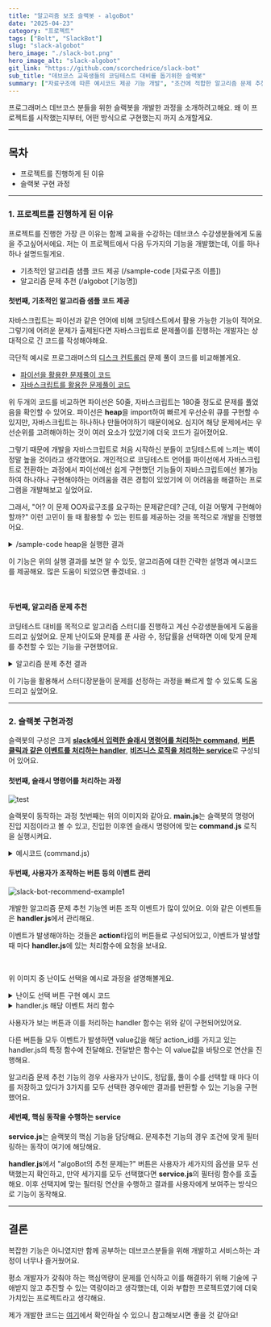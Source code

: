 ```yaml
---
title: "알고리즘 보조 슬랙봇 - algoBot"
date: "2025-04-23"
category: "프로젝트"
tags: ["Bolt", "SlackBot"]
slug: "slack-algobot"
hero_image: "./slack-bot.png"
hero_image_alt: "slack-algobot"
git_link: "https://github.com/scorchedrice/slack-bot"
sub_title: "데브코스 교육생들의 코딩테스트 대비를 돕기위한 슬랙봇"
summary: ["자료구조에 따른 예시코드 제공 기능 개발", "조건에 적합한 알고리즘 문제 추천 기능 개발"]
---
```



프로그래머스 데브코스 분들을 위한 슬랙봇을 개발한 과정을 소개하려고해요. 왜 이 프로젝트를 시작했는지부터, 어떤 방식으로 구현했는지 까지 소개할게요.

<hr/>

## 목차
<ul>
  <li>프로젝트를 진행하게 된 이유</li>
  <li>슬랙봇 구현 과정</li>
</ul>

<hr/>

### 1. 프로젝트를 진행하게 된 이유

프로젝트를 진행한 가장 큰 이유는 함께 교육을 수강하는 데브코스 수강생분들에게 도움을 주고싶어서에요. 저는 이 프로젝트에서 다음 두가지의 기능을 개발했는데, 이를 하나하나 설명드릴게요.

- 기초적인 알고리즘 샘플 코드 제공 (/sample-code [자료구조 이름])
- 알고리즘 문제 추천 (/algobot [기능명])

#### 첫번째, 기초적인 알고리즘 샘플 코드 제공

자바스크립트는 파이선과 같은 언어에 비해 코딩테스트에서 활용 가능한 기능이 적어요. 그렇기에 어려운 문제가 출제된다면 자바스크립트로 문제풀이를 진행하는 개발자는 상대적으로 긴 코드를 작성해야해요.

극단적 예시로 프로그래머스의 <a href="https://school.programmers.co.kr/learn/courses/30/lessons/42627">디스크 컨트롤러</a> 문제 풀이 코드를 비교해볼게요.

<ul>
  <li>
    <a href="https://github.com/jung-jinyoung/algostudy2025/blob/master/4%EC%A3%BC%EC%B0%A8(250408)/%EC%A0%95%EC%A7%84%EC%98%81/%EB%94%94%EC%8A%A4%ED%81%AC%20%EC%BB%A8%ED%8A%B8%EB%A1%A4%EB%9F%AC.py">파이선을 활용한 문제풀이 코드</a>
  </li>
  <li>
    <a href="https://github.com/jung-jinyoung/algostudy2025/blob/master/4%EC%A3%BC%EC%B0%A8(250408)/%ED%95%9C%EC%A7%80%EC%9B%85/%EB%94%94%EC%8A%A4%ED%81%AC%EC%BB%A8%ED%8A%B8%EB%A1%A4%EB%9F%AC.js">자바스크립트를 활용한 문제풀이 코드</a>
  </li>
</ul>

위 두개의 코드를 비교하면 파이선은 50줄, 자바스크립트는 180줄 정도로 문제를 풀었음을 확인할 수 있어요.
파이선은 **heap**을 import하여 빠르게 우선순위 큐를 구현할 수 있지만, 자바스크립트는 하나하나 만들어야하기 때문이에요. 심지어 해당 문제에서는 우선순위를 고려해야하는 것이 여러 요소가 있었기에 더욱 코드가 길어졌어요.

그렇기 때문에 개발을 자바스크립트로 처음 시작하신 분들이 코딩테스트에 느끼는 벽이 정말 높을 것이라고 생각했어요.
개인적으로 코딩테스트 언어를 파이선에서 자바스크립트로 전환하는 과정에서 파이선에선 쉽게 구현했던 기능들이 자바스크립트에선 불가능하여 하나하나 구현해야하는 어려움을 겪은 경험이 있었기에 이 어려움을 해결하는 프로그램을 개발해보고 싶었어요.

그래서, "어? 이 문제 OO자료구조를 요구하는 문제같은데? 근데, 이걸 어떻게 구현해야할까?" 이런 고민이 들 때 활용할 수 있는 힌트를 제공하는 것을 목적으로 개발을 진행했어요.

<details>
  <summary>/sample-code heap을 실행한 결과</summary>

  ![sample](./samplecode-heap.png)
</details>

이 기능은 위의 실행 결과를 보면 알 수 있듯, 알고리즘에 대한 간략한 설명과 예시코드를 제공해요. 많은 도움이 되었으면 좋겠네요. :)

<br/>

#### 두번째, 알고리즘 문제 추천

코딩테스트 대비를 목적으로 알고리즘 스터디를 진행하고 계신 수강생분들에게 도움을 드리고 싶었어요. 문제 난이도와 문제를 푼 사람 수, 정답률을 선택하면 이에 맞게 문제를 추천할 수 있는 기능을 구현했어요.

<details>
  <summary>알고리즘 문제 추천 결과</summary>

  ![algobot example](./algobot-example.png)
</details>

이 기능을 활용해서 스터디장분들이 문제를 선정하는 과정을 빠르게 할 수 있도록 도움드리고 싶었어요.

<hr/>

### 2. 슬랙봇 구현과정

슬랙봇의 구성은 크게 <u>**slack에서 입력한 슬래시 명령어를 처리하는 command**</u>, <u>**버튼 클릭과 같은 이벤트를 처리하는 handler**</u>, <u>**비즈니스 로직을 처리하는 service**</u>로 구성되어 있어요.

#### 첫번째, 슬래시 명령어를 처리하는 과정

<img src={slackBotLogic1} alt="test" className="mx-auto"/>

슬랙봇이 동작하는 과정 첫번째는 위의 이미지와 같아요. **main.js**는 슬랙봇의 명령어 진입 지점이라고 볼 수 있고, 진입한 이후엔 슬래시 명령어에 맞는 **command.js** 로직을 실행시켜요.

<details>
  <summary>예시코드 (command.js)</summary>

  ```js
  const service = require('./service');
  const {chooseAlgorithm} = require("./service");

  function algoBot(app) {
    // sample-code 슬래시 명령어를 입력한 경우 실행될 함수
    app.command('/sample-code', async ({ command, ack, say }) => {
      await ack();
      const dataStructure = command.text.trim().toLowerCase(); // 뒤에 추가로 입력한 명령어
      const example = chooseAlgorithm(dataStructure); // 이에 해당하는 알고리즘을 가져옴
      await say({
        // ... slack에 나타날 텍스트, UI를 정의
      })
    })
    app.command('/algobot', async ({command, ack, say}) => {
      await ack();
      const order = command.text.trim().toLowerCase(); // 뒤에 추가로 입력한 명령어
      if (order === 'recommend') {
        await say({
          // recommend란 명령어가 발생하면 보여줄 텍스트와 UI
        })
      } else {
        // recommend 명령이 아닌 경우 진행될 로직이에요.
      }
    })
  }

  module.exports = { algoBot };
  ```
</details>

#### 두번째, 사용자가 조작하는 버튼 등의 이벤트 관리

![slack-bot-recommend-example1](./slack-bot-recommend-example1.png)

개발한 알고리즘 문제 추천 기능엔 버튼 조작 이벤트가 많이 있어요. 이와 같은 이벤트들은 **handler.js**에서 관리해요.

이벤트가 발생해야하는 것들은 **action**타입의 버튼들로 구성되어있고, 이벤트가 발생할 때 마다 **handler.js**에 있는 처리함수에 요청을 보내요.

<br/>

위 이미지 중 난이도 선택을 예시로 과정을 설명해볼게요.

<details>
  <summary>난이도 선택 버튼 구현 예시 코드</summary>

    ```js
    {
      type: 'actions',
      elements: [
    {
      type: 'static_select',
      action_id: 'select_difficulty',
      placeholder: {
      type: "plain_text",
      text: "난이도 선택 (0 - 5)"
    },
      options: [0, 1, 2, 3, 4, 5].map((level) => ({
      text: {
      type: 'plain_text',
      text: `${level}`
    },
      value: `difficulty_${level}`
    }))
    },
      // UI ..
      ]
    }
    ```
</details>

<details>
  <summary>handler.js 해당 이벤트 처리 함수</summary>

  ```js
  function selectDifficulty(app) {
    app.action('select_difficulty', async ({ body, ack, say }) => {
      await ack();
      const userId = body.user.id;
      const selected = body.actions[0].selected_option.value;
      userSelection[userId] = { ...(userSelection[userId] || {}), difficulty: selected };
    })
  }
  ```
</details>

사용자가 보는 버튼과 이를 처리하는 handler 함수는 위와 같이 구현되어있어요.

다른 버튼들 모두 이벤트가 발생하면 value값을 해당 action_id를 가지고 있는 handler.js의 특정 함수에 전달해요.
전달받은 함수는 이 value값을 바탕으로 연산을 진행해요.

알고리즘 문제 추천 기능의 경우 사용자가 난이도, 정답률, 풀이 수를 선택할 때 마다 이를 저장하고 있다가 3가지를 모두 선택한 경우에만 결과를 반환할 수 있는 기능을 구현했어요.

#### 세번째, 핵심 동작을 수행하는 service

**service.js**는 슬랙봇의 핵심 기능을 담당해요. 문제추천 기능의 경우 조건에 맞게 필터링하는 동작이 여기에 해당해요.

**handler.js**에서 "algoBot의 추천 문제는?" 버튼은 사용자가 세가지의 옵션을 모두 선택했는지 확인하고, 만약 세가지를 모두 선택했다면 **service.js**의 필터링 함수를 호출해요.
이후 선택지에 맞는 필터링 연산을 수행하고 결과를 사용자에게 보여주는 방식으로 기능이 동작해요.

<hr/>

## 결론

복잡한 기능은 아니였지만 함께 공부하는 데브코스분들을 위해 개발하고 서비스하는 과정이 너무나 즐거웠어요.

평소 개발자가 갖춰야 하는 핵심역량이 문제를 인식하고 이를 해결하기 위해 기술에 구애받지 않고 추진할 수 있는 역량이라고 생각했는데, 이와 부합한 프로젝트였기에 더욱 가치있는 프로젝트라고 생각해요.

제가 개발한 코드는 <a href="https://github.com/scorchedrice/slack-bot">여기</a>에서 확인하실 수 있으니 참고해보시면 좋을 것 같아요!